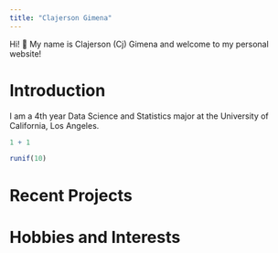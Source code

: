 ```yaml
---
title: "Clajerson Gimena"
---
```


Hi! 👋 My name is Clajerson (Cj) Gimena and welcome to my personal website!

# Introduction

I am a 4th year Data Science and Statistics major at the University of California, Los Angeles.

```r
1 + 1
```

```r
runif(10)
```

# Recent Projects

# Hobbies and Interests
